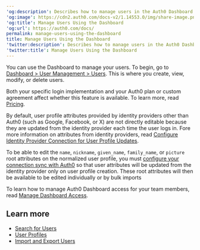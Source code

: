 ---
'og:description': Describes how to manage users in the Auth0 Dashboard.
'og:image': https://cdn2.auth0.com/docs-v2/1.14553.0/img/share-image.png
'og:title': Manage Users Using the Dashboard
'og:url': https://auth0.com/docs/
permalink: manage-users-using-the-dashboard
title: Manage Users Using the Dashboard
'twitter:description': Describes how to manage users in the Auth0 Dashboard.
'twitter:title': Manage Users Using the Dashboard
---
You can use the Dashboard to manage your users. To begin, go to [Dashboard > User Management > Users](https://manage.auth0.com/#/users). This is where you create, view, modify, or delete users.

<Card title="Availability varies by Auth0 plan">

Both your specific login implementation and your Auth0 plan or custom agreement affect whether this feature is available. To learn more, read [Pricing](https://auth0.com/pricing).

</Card>

By default, user profile attributes provided by <Tooltip tip="Identity Provider (IdP): Service that stores and manages digital identities." cta="View Glossary" href="/docs/glossary?term=identity+providers">identity providers</Tooltip> other than Auth0 (such as Google, Facebook, or X) are not directly editable because they are updated from the identity provider each time the user logs in. Fore more information on attributes from identity providers, read [Configure Identity Provider Connection for User Profile Updates](/docs/manage-users/user-accounts/user-profiles/configure-connection-sync-with-auth0).

To be able to edit the `name`, `nickname`, `given_name`, `family_name`, or `picture` root attributes on the normalized user profile, you must [configure your connection sync with Auth0](/docs/manage-users/user-accounts/user-profiles/configure-connection-sync-with-auth0) so that user attributes will be updated from the identity provider only on user profile creation. These root attributes will then be available to be edited individually or by bulk imports

To learn how to manage <Tooltip tip="Auth0 Dashboard: Auth0's main product to configure your services." cta="View Glossary" href="/docs/glossary?term=Auth0+Dashboard">Auth0 Dashboard</Tooltip> access for your team members, read [Manage Dashboard Access](/docs/get-started/manage-dashboard-access).

## Learn more

* [Search for Users](/docs/manage-users/user-search)
* [User Profiles](/docs/manage-users/user-accounts/user-profiles)
* [Import and Export Users](/docs/manage-users/user-migration)